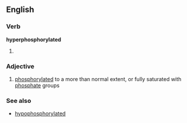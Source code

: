 ==English==

===Verb===
'''hyperphosphorylated'''

# {{en-past of|hyperphosphorylate}}

===Adjective===
{{en-adj|-}}

# {{context|biochemistry}} [[phosphorylated]] to a more than normal extent, or fully saturated with [[phosphate]] groups

===See also===
* [[hypophosphorylated]]